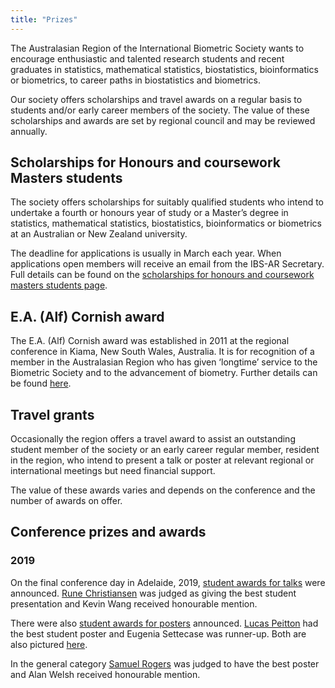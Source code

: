 ```yaml
---
title: "Prizes"
---
```


The Australasian Region of the International Biometric Society wants to encourage enthusiastic and talented research students and recent graduates in statistics, mathematical statistics, biostatistics, bioinformatics or biometrics, to career paths in biostatistics and biometrics.

Our society offers scholarships and travel awards on a regular basis to students and/or early career members of the society. The value of these scholarships and awards are set by regional council and may be reviewed annually.

## Scholarships for Honours and coursework Masters students

The society offers scholarships for suitably qualified students who intend to undertake a fourth or honours year of study or a Master's degree in statistics, mathematical statistics, biostatistics, bioinformatics or biometrics at an Australian or New Zealand university.

The deadline for applications is usually in March each year. When applications open members will receive an email from the IBS-AR Secretary. Full details can be found on the [scholarships for honours and coursework masters students page](scholarships.qmd).

## E.A. (Alf) Cornish award

The E.A. (Alf) Cornish award was established in 2011 at the regional conference in Kiama, New South Wales, Australia. It is for recognition of a member in the Australasian Region who has given ‘longtime’ service to the Biometric Society and to the advancement of biometry. Further details can be found [here](alfaward.qmd).

## Travel grants

Occasionally the region offers a travel award to assist an outstanding student member of the society or an early career regular member, resident in the region, who intend to present a talk or poster at relevant regional or international meetings but need financial support.

The value of these awards varies and depends on the conference and the number of awards on offer.

## Conference prizes and awards

### 2019

On the final conference day in Adelaide, 2019, [student awards for talks](https://www.flickr.com/photos/australasian-biometrics/49202424576/in/album-72157712155983523) were announced. [Rune Christiansen](https://www.flickr.com/photos/australasian-biometrics/49201941153/in/album-72157712155983523) was judged as giving the best student presentation and Kevin Wang received honourable mention.

There were also [student awards for posters](https://www.flickr.com/photos/australasian-biometrics/49201941648/in/album-72157712155983523) announced. [Lucas Peitton](https://www.flickr.com/photos/australasian-biometrics/49201941153/in/album-72157712155983523) had the best student poster and Eugenia Settecase was runner-up. Both are also pictured [here](https://groundcover.grdc.com.au/story/6443772/numbers-game-in-ag-overseas-statisticians-add-value).

In the general category [Samuel Rogers](https://samrogers.website/) was judged to have the best poster and Alan Welsh received honourable mention.


